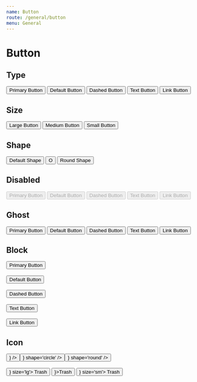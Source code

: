 ```yaml
---
name: Button
route: /general/button
menu: General
---
```



# Button

## Type

<Playground>
  <Space>
    <Button type='primary'>Primary Button</Button>
    <Button>Default Button</Button>
    <Button type='dashed'>Dashed Button</Button>
    <Button type='text'>Text Button</Button>
    <Button type='link'>Link Button</Button>
  </Space>
</Playground>

## Size

<Playground>
  <Space>
    <Button size='lg'>Large Button</Button>
    <Button>Medium Button</Button>
    <Button size='sm'>Small Button</Button>
  </Space>
</Playground>

## Shape

<Playground>
  <Space>
    <Button>Default Shape</Button>
    <Button shape='circle'>O</Button>
    <Button shape='round'>Round Shape</Button>
  </Space>
</Playground>

## Disabled

<Playground>
  <Space>
    <Button type='primary' disabled>
      Primary Button
    </Button>
    <Button disabled>Default Button</Button>
    <Button type='dashed' disabled>
      Dashed Button
    </Button>
    <Button type='text' disabled>
      Text Button
    </Button>
    <Button type='link' disabled>
      Link Button
    </Button>
  </Space>
</Playground>

## Ghost

<Playground>
  <Space style={{ backgroundColor: 'rgb(190, 200, 200)', padding: 12 }}>
    <Button type='primary' ghost>
      Primary Button
    </Button>
    <Button ghost>Default Button</Button>
    <Button type='dashed' ghost>
      Dashed Button
    </Button>
    <Button type='text' ghost>
      Text Button
    </Button>
    <Button type='link' ghost>
      Link Button
    </Button>
  </Space>
</Playground>

## Block

<Playground>
  <div
    style={{ width: 200, border: '1px solid black', padding: 25, margin: 10 }}
  >
    <Button type='primary' block>
      Primary Button
    </Button>
    <br />
    <br />
    <Button block>Default Button</Button>
    <br />
    <br />
    <Button type='dashed' block>
      Dashed Button
    </Button>
    <br />
    <br />
    <Button type='text' block>
      Text Button
    </Button>
    <br />
    <br />
    <Button type='link' block>
      Link Button
    </Button>
  </div>
</Playground>

## Icon

<Playground>
  <div>
    <Space>
      <Button icon={<DeleteIcon />} />
      <Button icon={<DeleteIcon />} shape='circle' />
      <Button icon={<DeleteIcon />} shape='round' />
    </Space>
  </div>
  <br />
  <div>
    <Space>
      <Button startIcon={<DeleteIcon />} size='lg'>
        Trash
      </Button>
      <Button startIcon={<DeleteIcon />}>Trash</Button>
      <Button startIcon={<DeleteIcon />} size='sm'>
        Trash
      </Button>
    </Space>
  </div>
</Playground>
